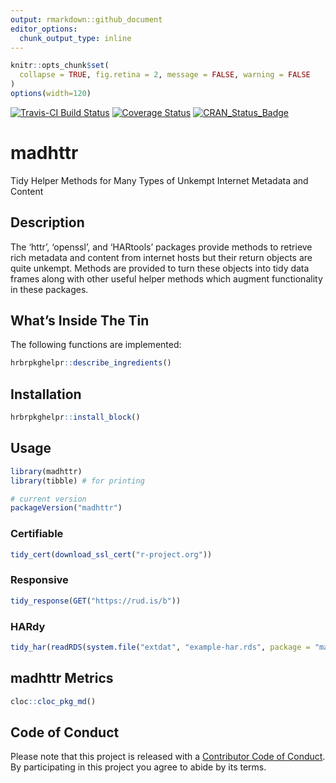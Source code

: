 ```yaml
---
output: rmarkdown::github_document
editor_options: 
  chunk_output_type: inline
---
```

```r
knitr::opts_chunk$set(
  collapse = TRUE, fig.retina = 2, message = FALSE, warning = FALSE
)
options(width=120)
```

[![Travis-CI Build Status](https://travis-ci.org/hrbrmstr/madhttr.svg?branch=master)](https://travis-ci.org/hrbrmstr/madhttr) 
[![Coverage Status](https://codecov.io/gh/hrbrmstr/madhttr/branch/master/graph/badge.svg)](https://codecov.io/gh/hrbrmstr/madhttr)
[![CRAN_Status_Badge](https://www.r-pkg.org/badges/version/madhttr)](https://cran.r-project.org/package=madhttr)

# madhttr

Tidy Helper Methods for Many Types of Unkempt Internet Metadata and Content

## Description

The 'httr', 'openssl', and 'HARtools' packages provide methods to retrieve
rich metadata and content from internet hosts but their return objects are quite
unkempt. Methods are provided to turn these objects into tidy data frames along with
other useful helper methods which augment functionality in these packages.

## What's Inside The Tin

The following functions are implemented:

```r
hrbrpkghelpr::describe_ingredients()
```

## Installation

```r
hrbrpkghelpr::install_block()
```

## Usage

```r
library(madhttr)
library(tibble) # for printing

# current version
packageVersion("madhttr")

```

### Certifiable

```r
tidy_cert(download_ssl_cert("r-project.org"))
```

### Responsive

```r
tidy_response(GET("https://rud.is/b"))
```

### HARdy

```r
tidy_har(readRDS(system.file("extdat", "example-har.rds", package = "madhttr")))
```

## madhttr Metrics

```r
cloc::cloc_pkg_md()
```

## Code of Conduct

Please note that this project is released with a [Contributor Code of Conduct](CONDUCT.md). 
By participating in this project you agree to abide by its terms.
